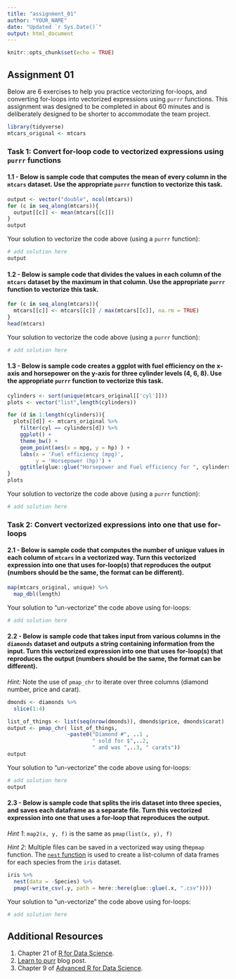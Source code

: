 ```yaml
---
title: "assignment_01"
author: "YOUR_NAME"
date: "Updated `r Sys.Date()`"
output: html_document
---
```


```r
knitr::opts_chunk$set(echo = TRUE)
```

## Assignment 01

Below are 6 exercises to help you practice vectorizing for-loops, and converting for-loops into vectorized expressions using `purrr` functions.
This assignment was designed to be completed in about 60 minutes and is deliberately designed to be shorter to accommodate the team project.

```r
library(tidyverse)
mtcars_original <- mtcars
```
### Task 1: Convert for-loop code to vectorized expressions using `purrr` functions

#### 1.1 - Below is sample code that computes the mean of every column in the `mtcars` dataset. Use the appropriate `purrr` function to vectorize this task.

```r
output <- vector("double", ncol(mtcars))
for (c in seq_along(mtcars)){
  output[[c]] <- mean(mtcars[[c]])
}
output
```

Your solution to vectorize the code above (using a `purrr` function):

```r
# add solution here
output
```

#### 1.2 - Below is sample code that divides the values in each column of the `mtcars` dataset by the maximum in that column. Use the appropriate `purrr` function to vectorize this task.

```r
for (c in seq_along(mtcars)){
  mtcars[[c]] <- mtcars[[c]] / max(mtcars[[c]], na.rm = TRUE)
}
head(mtcars)
```

Your solution to vectorize the code above (using a `purrr` function):

```r
# add solution here
```

#### 1.3 - Below is sample code creates a ggplot with fuel efficiency on the x-axis and horsepower on the y-axis for three cylinder levels (4, 6, 8). Use the appropriate `purrr` function to vectorize this task.

```r
cylinders <- sort(unique(mtcars_original[['cyl']]))
plots <- vector("list",length(cylinders))

for (d in 1:length(cylinders)){
  plots[[d]] <- mtcars_original %>% 
    filter(cyl == cylinders[d]) %>%
    ggplot() + 
    theme_bw() +
    geom_point(aes(x = mpg, y = hp) ) + 
    labs(x = 'Fuel efficiency (mpg)',
         y = 'Horsepower (hp)') + 
    ggtitle(glue::glue("Horsepower and Fuel efficiency for ", cylinders[d], " cylinders"))
}
plots
```

Your solution to vectorize the code above (using a `purrr` function):

```r
# add solution here
```

### Task 2: Convert vectorized expressions into one that use for-loops

#### 2.1  - Below is sample code that computes the number of unique values in each column of `mtcars` in a vectorized way. Turn this vectorized expression into one that uses for-loop(s) that reproduces the output (numbers should be the same, the format can be different).
```r
map(mtcars_original, unique) %>% 
  map_dbl(length)
```

Your solution to "un-vectorize" the code above using for-loops:

```r
# add solution here
```

#### 2.2 - Below is sample code that takes input from various columns in the `diamonds` dataset and outputs a string containing information from the input. Turn this vectorized expression into one that uses for-loop(s) that reproduces the output (numbers should be the same, the format can be different).

*Hint:* Note the use of `pmap_chr` to iterate over three columns (diamond number, price and carat).

```r
dmonds <- diamonds %>% 
  slice(1:4)

list_of_things <- list(seq(nrow(dmonds)), dmonds$price, dmonds$carat)
output <- pmap_chr( list_of_things,
                   ~paste0("Diamond #", ..1 ,
                           " sold for $",..2,
                           " and was ",..3, " carats"))
output
```

Your solution to "un-vectorize" the code above using for-loops:

```r
# add solution here
output
```

#### 2.3 - Below is sample code that splits the iris dataset into three species, and saves each dataframe as a separate file. Turn this vectorized expression into one that uses a for-loop that reproduces the output.

*Hint 1*: `map2(x, y, f)` is the same as `pmap(list(x, y), f)`

*Hint 2*: Multiple files can be saved in a vectorized way using the`pmap` function. The [`nest` function](https://tidyr.tidyverse.org/reference/nest.html) is used to create a list-column of data frames for each species from the `iris` dataset.

```r
iris %>%
  nest(data = -Species) %>%
  pmap(~write_csv(.y, path = here::here(glue::glue(.x, ".csv"))))
```

Your solution to "un-vectorize" the code above using for-loops:

```r
# add solution here
```

## Additional Resources

1. Chapter 21 of [R for Data Science](https://r4ds.had.co.nz/iteration.html).
2. [Learn to purr](http://www.rebeccabarter.com/blog/2019-08-19_purrr/) blog post.
3. Chapter 9 of [Advanced R for Data Science](https://adv-r.hadley.nz/functionals.html).